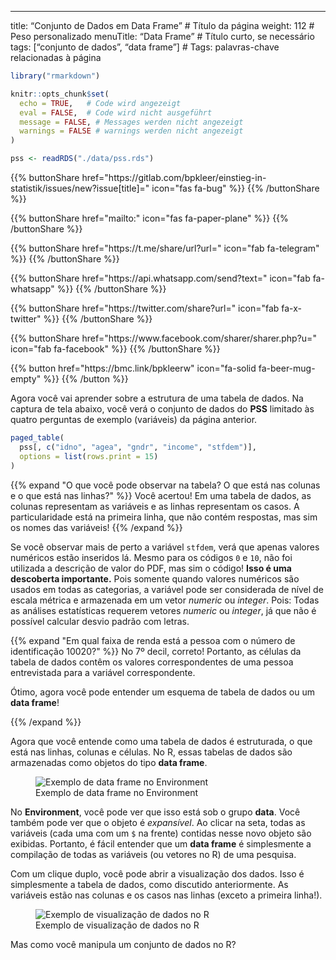 ---
title: "Conjunto de Dados em Data Frame"  # Título da página
weight: 112  # Peso personalizado
menuTitle: "Data Frame" # Título curto, se necessário
tags: ["conjunto de dados", "data frame"]  # Tags: palavras-chave relacionadas à página

```r
library("rmarkdown")

knitr::opts_chunk$set(
  echo = TRUE,   # Code wird angezeigt
  eval = FALSE,  # Code wird nicht ausgeführt
  message = FALSE, # Messages werden nicht angezeigt
  warnings = FALSE # warnings werden nicht angezeigt
)

pss <- readRDS("./data/pss.rds")   
```

{{% buttonShare href=\"https\:\/\/gitlab.com\/bpkleer\/einstieg-in-statistik\/issues\/new?issue[title]=\" icon=\"fas fa-bug\" %}} {{% /buttonShare %}} 

{{% buttonShare href=\"mailto\:\" icon=\"fas fa-paper-plane\" %}} {{% /buttonShare %}}

{{% buttonShare href=\"https\:\/\/t.me\/share\/url?url=\" icon=\"fab fa-telegram\" %}} {{% /buttonShare %}}

{{% buttonShare href=\"https\:\/\/api.whatsapp.com\/send?text=\" icon=\"fab fa-whatsapp\" %}} {{% /buttonShare %}}

{{% buttonShare href=\"https\:\/\/twitter.com\/share?url=\" icon=\"fab fa-x-twitter\" %}} {{% /buttonShare %}}

{{% buttonShare href=\"https\:\/\/www.facebook.com\/sharer\/sharer.php?u=\" icon=\"fab fa-facebook\" %}} {{% /buttonShare %}}

{{% button href=\"https\:\/\/bmc.link\/bpkleerw\" icon=\"fa-solid fa-beer-mug-empty\" %}} {{% /button %}}

Agora você vai aprender sobre a estrutura de uma tabela de dados. Na captura de tela abaixo, você verá o conjunto de dados do **PSS** limitado às quatro perguntas de exemplo (variáveis) da página anterior.

```r
paged_table(
  pss[, c("idno", "agea", "gndr", "income", "stfdem")],
  options = list(rows.print = 15)
)
```

{{% expand \"O que você pode observar na tabela? O que está nas colunas e o que está nas linhas?\" %}}
Você acertou! Em uma tabela de dados, as colunas representam as variáveis e as linhas representam os casos. A particularidade está na primeira linha, que não contém respostas, mas sim os nomes das variáveis!
{{% /expand %}}

Se você observar mais de perto a variável `stfdem`, verá que apenas valores numéricos estão inseridos lá. Mesmo para os códigos `0` e `10`, não foi utilizada a descrição de valor do PDF, mas sim o código! **Isso é uma descoberta importante.** Pois somente quando valores numéricos são usados em todas as categorias, a variável pode ser considerada de nível de escala métrica e armazenada em um vetor *numeric* ou *integer*. Pois: Todas as análises estatísticas requerem vetores *numeric* ou *integer*, já que não é possível calcular desvio padrão com letras.

{{% expand \"Em qual faixa de renda está a pessoa com o número de identificação 10020?\" %}}
No 7º decil, correto! Portanto, as células da tabela de dados contêm os valores correspondentes de uma pessoa entrevistada para a variável correspondente.

Ótimo, agora você pode entender um esquema de tabela de dados ou um **data frame**!

{{% /expand %}}

Agora que você entende como uma tabela de dados é estruturada, o que está nas linhas, colunas e células. No R, essas tabelas de dados são armazenadas como objetos do tipo **data frame**.

![Exemplo de data frame no Environment](../img/df1.png)

No **Environment**, você pode ver que isso está sob o grupo **data**. Você também pode ver que o objeto é *expansível*. Ao clicar na seta, todas as variáveis (cada uma com um `$` na frente) contidas nesse novo objeto são exibidas. Portanto, é fácil entender que um **data frame** é simplesmente a compilação de todas as variáveis (ou vetores no R) de uma pesquisa.

Com um clique duplo, você pode abrir a visualização dos dados. Isso é simplesmente a tabela de dados, como discutido anteriormente. As variáveis estão nas colunas e os casos nas linhas (exceto a primeira linha!).

![Exemplo de visualização de dados no R](../img/df3.png)

Mas como você manipula um conjunto de dados no R?
